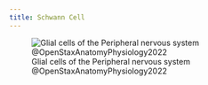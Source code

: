 ```yaml
---
title: Schwann Cell
---
```



![Glial cells of the Peripheral nervous system @OpenStaxAnatomyPhysiology2022](/The Archive/Images/OpenStax Anatomy and Physiology 2e/fig12.12 openstax Glial Cells of the PNS.jpeg){#fig-openstax-fig12.12}